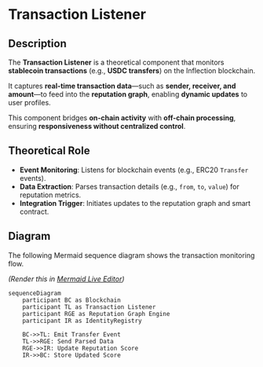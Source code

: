 
# Transaction Listener

## Description

The **Transaction Listener** is a theoretical component that monitors **stablecoin transactions** (e.g., **USDC transfers**) on the Inflection blockchain.

It captures **real-time transaction data**—such as **sender, receiver, and amount**—to feed into the **reputation graph**, enabling **dynamic updates** to user profiles.

This component bridges **on-chain activity** with **off-chain processing**, ensuring **responsiveness without centralized control**.

## Theoretical Role

- **Event Monitoring**: Listens for blockchain events (e.g., ERC20 `Transfer` events).
- **Data Extraction**: Parses transaction details (e.g., `from`, `to`, `value`) for reputation metrics.
- **Integration Trigger**: Initiates updates to the reputation graph and smart contract.

## Diagram

The following Mermaid sequence diagram shows the transaction monitoring flow.

*(Render this in [Mermaid Live Editor](https://mermaid.live))*  

```mermaid
sequenceDiagram
    participant BC as Blockchain
    participant TL as Transaction Listener
    participant RGE as Reputation Graph Engine
    participant IR as IdentityRegistry

    BC->>TL: Emit Transfer Event
    TL->>RGE: Send Parsed Data
    RGE->>IR: Update Reputation Score
    IR->>BC: Store Updated Score
